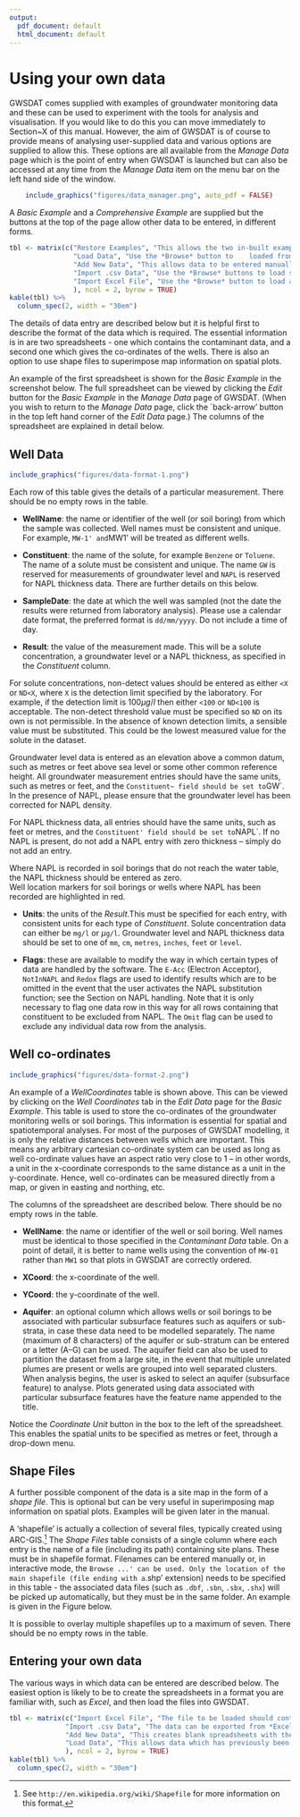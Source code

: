 ```yaml
---
output:
  pdf_document: default
  html_document: default
---
```

# Using your own data

GWSDAT comes supplied with examples of groundwater monitoring data and these can be used to experiment with the tools for analysis and visualisation.  If you would like to do this you can move immediately to Section~X of this manual.  However, the aim of GWSDAT is of course to provide means of analysing user-supplied data and various options are supplied to allow this.  These options are all available from the *Manage Data* page which is the point of entry when GWSDAT is launched but can also be accessed at any time from the *Manage Data* item on the menu bar on the left hand side of the window.


```r
    include_graphics("figures/data_manager.png", auto_pdf = FALSE)
```

A *Basic Example* and a *Comprehensive Example* are supplied but the buttons at the top of the page allow other data to be entered, in different forms.

```r
tbl <- matrix(c("Restore Examples", "This allows the two in-built examples to be restored at any point, should this be needed.",
                "Load Data", "Use the *Browse* button to	loaded from a previous GWSDAT session.",
                "Add New Data", "This allows data to be entered manually into a spreadsheet (and saved for later use).",
                "Import .csv Data", "Use the *Browse* buttons to load separate 'Contaminant Data' and 'Well Coordinates' files, each in `.csv` form.  One or more shapefiles may also be loaded.",
                "Import Excel File", "Use the *Browse* button to load an Excel spreadsheet containing both 'Contaminant Data' and 'Well Coordinates'. One or more shapefiles may also be loaded."
                ), ncol = 2, byrow = TRUE)
kable(tbl) %>%
  column_spec(2, width = "30em")
```

<!-- \begin{tabular}{rm{0.7\textwidth}} -->
<!-- \cline{2-2} -->
<!-- \colorbox{NavyBlue}{\color{white} \textsf{Restore Examples}} & -->
<!-- This allows the two in-built examples to be restored at any point, should this be needed.  \\ -->
<!-- \cline{2-2} -->
<!-- \colorbox{NavyBlue}{\color{white} \textsf{Load Data}} & -->
<!-- Use the \textit{Browse} button to	loaded from a previous GWSDAT session. \\ -->
<!-- \cline{2-2} -->
<!-- \colorbox{NavyBlue}{\color{white} \textsf{Add New Data}} & -->
<!-- This allows data to be entered manually into a spreadsheet (and saved for later use).  \\ -->
<!-- \cline{2-2} -->
<!-- \colorbox{NavyBlue}{\color{white} \textsf{Import .csv Data}} & -->
<!-- Use the \textit{Browse} buttons to load separate 'Contaminant Data' and 'Well Coordinates' files, each in \texttt{.csv} form.  One or more shapefiles may also be loaded. \\ -->
<!-- \cline{2-2} -->
<!-- \colorbox{NavyBlue}{\color{white} \textsf{Import Excel File}} & -->
<!-- Use the \textit{Browse} button to load an Excel spreadsheet containing both 'Contaminant Data' and 'Well Coordinates. One or more shapefiles may also be loaded. \\ -->
<!-- \cline{2-2} -->
<!-- \end{tabular} -->

The details of data entry are described below but it is helpful first to describe the format of the data which is required.  The essential information is in are two spreadsheets - one which contains the contaminant data, and a second one which gives the co-ordinates of the wells.  There is also an option to use shape files to superimpose map information on spatial plots.

An example of the first spreadsheet is shown for the *Basic Example* in the screenshot below.  The full spreadsheet can be viewed by clicking the *Edit* button for the *Basic Example* in the *Manage Data* page of GWSDAT.  (When you wish to return to the *Manage Data* page, click the `back-arrow' button in the top left hand corner of the *Edit Data* page.)  The columns of the spreadsheet are explained in detail below.

\fbox{Wayne advises against the use of the term 'contaminant' but this is the terminology used in the software.}

## Well Data

```r
include_graphics("figures/data-format-1.png")
```

Each row of this table gives the details of a particular measurement.  There should be no empty rows in the table.

* **WellName**: the name or identifier of the well (or soil boring) from which the sample was collected. Well names must be consistent and unique. For example, `MW-1' and `MW1' will be treated as different wells.

* **Constituent**: the name of the solute, for example `Benzene` or `Toluene`. The name of a solute must be consistent and unique.  The name `GW` is reserved for measurements of groundwater level and `NAPL` is reserved for NAPL thickness data.  There are further details on this below.

* **SampleDate**: the date at which the well was sampled (not the date the results were returned from laboratory analysis). 
Please use a calendar date format, the preferred format is `dd/mm/yyyy`. Do not include a time of day. 

* **Result**: the value of the measurement made. This will be a solute concentration, a groundwater level or a NAPL thickness, as specified in the *Constituent* column.

For solute concentrations, non-detect values should be entered as either `<X` or `ND<X`, where `X` is the detection limit specified by the laboratory. For example, if the detection limit is $100\mu g/l$ then either `<100` or `ND<100` is acceptable. The non-detect threshold value must be specified so `ND` on its own is not permissible. In the absence of known detection limits, a sensible value must be substituted.  This could be the lowest measured value for the solute in the dataset.   

Groundwater level data is entered as an elevation above a common datum, such as metres or feet above sea level or some other common reference height. All groundwater measurement entries should have the same units, such as metres or feet, and the `Constituent~ field should be set to `GW`. In the presence of NAPL, please ensure that the groundwater level has been corrected for NAPL density.

For NAPL thickness data, all entries should have the same units, such as feet or metres, and the `Constituent' field should be set to `NAPL`.  If no NAPL is present, do not add a NAPL entry with zero thickness -- simply do not add an entry.

Where NAPL is recorded in soil borings that do not reach the water table, the NAPL thickness should be entered as zero.  
Well location markers for soil borings or wells where NAPL has been recorded are  highlighted in red.

* **Units**: the units of the *Result*.This must be specified for each entry, with consistent units for each type of *Constituent*. Solute concentration data can either be `mg/l` or $\mu$`g/l`. Groundwater level and NAPL thickness data should be set to one of `mm`, `cm`, `metres`, `inches`, `feet` or `level`.

* **Flags**: these are available to modify the way in which certain types of data are handled by the software. The `E-Acc` (Electron Acceptor), `NotInNAPL` and `Redox` flags are used to identify results which are to be omitted in the event that the user activates the NAPL substitution function; see the Section on NAPL handling. Note that it is only necessary to flag one data row in this way for all rows containing that constituent to be excluded from NAPL. The `Omit` flag can be used to exclude any individual data row from the analysis. 


## Well co-ordinates

<!-- \label{sec:well-coords} -->

```r
include_graphics("figures/data-format-2.png")
```

An example of a *WellCoordinates* table is shown above.  This can be viewed by clicking on the *Well Coordinates* tab in the *Edit Data* page for the *Basic Example*.  This table is used to store the co-ordinates of the groundwater monitoring wells or soil borings. This information is essential for spatial and spatiotemporal analyses. For most of the purposes of GWSDAT modelling, it is only the relative distances between wells which are important.  This means any arbitrary cartesian co-ordinate system can be used as long as well co-ordinate values have an aspect ratio very close to 1 -- in other words, a unit in the x-coordinate corresponds to the same distance as a unit in the y-coordinate. Hence, well co-ordinates can be measured directly from a map, or given in easting and northing, etc. 

The columns of the spreadsheet are described below.  There should be no empty rows in the table.

* **WellName**: the name or identifier of the well or soil boring. Well names must be identical to those specified in the *Contaminant Data* table. On a point of detail, it is better to name wells using the convention of `MW-01` rather than `MW1` so that plots in GWSDAT are correctly ordered. 

* **XCoord**: the x-coordinate of the well.

* **YCoord**: the y-coordinate of the well.

* **Aquifer**: an optional column which allows wells or soil borings to be associated with particular subsurface features such as aquifers or sub-strata, in case these data need to be modelled separately. The name (maximum of 8 characters) of the aquifer or sub-stratum can be entered or a letter (A--G) can be used.  The aquifer field can also be used to partition the dataset from a large site, in the event that multiple unrelated plumes are present or wells are grouped into well separated clusters. When analysis begins, the user is asked to select an aquifer (subsurface feature) to analyse. Plots generated using data associated with particular subsurface features have the feature name appended to the title. 

Notice the *Coordinate Unit* button in the box to the left of the spreadsheet.  This enables the spatial units to be specified as metres or feet, through a drop-down menu.


## Shape Files

<!-- \label{sec:shapefiles} -->

A further possible component of the data is a site map in the form of a *shape file*.  This is optional but can be very useful in superimposing map information on spatial plots.  Examples will be given later in the manual.

\fbox{The paragraphs below need to be updated.}

A 'shapefile' is actually a collection of several files, typically created using ARC-GIS.^[See `http://en.wikipedia.org/wiki/Shapefile` for more information on this format.]  The *Shape Files* table consists of a single column where each entry is the name of a file (including its path) containing site plans.  These must be in shapefile format. Filenames can be entered manually or, in interactive mode, the `Browse ...' can be used. Only the location of the main shapefile (file ending with a `.shp' extension) needs to be specified in this table - the associated data files (such as `.dbf`, `.sbn`, `.sbx`, `.shx`) will be picked up automatically, but they must be in the same folder. An example is given in the Figure below. 

It is possible to overlay multiple shapefiles up to a maximum of seven.  There should be no empty rows in the table.


## Entering your own data

<!-- \label{sec:entering-data} -->

The various ways in which data can be entered are described below.  The easiest option is likely to be to create the spreadsheets in a format you are familiar with, such as *Excel*, and then load the files into GWSDAT.

```r
tbl <- matrix(c("Import Excel File", "The file to be loaded should contain two spreadsheets labelled `Contaminant Data` and `Well Coordinates` and have the structure described above.  An example spreadsheet is available at *web address at gwsdat.net*.",
              "Import .csv Data", "The data can be exported from *Excel() into `.csv` format.  In this case there should be separate `.csv` files for the *Contaminant Data* and *Well Coordinates*.  Click on the *Browse* button to select these files.  For convenience, GWSDAT gives options for the *Column separator* and the *Quote for Character Strings* at the foot of this page. Click on the *Import|* button to read the data.",
              "Add New Data", "This creates blank spreadsheets with the required structure.  Entries can by typed in directly or copied and pasted from another source.  There is an *+Add Row* button and right clicking gives further options for adding and removing rows.",
              "Load Data", "This allows data which has previously been saved from GWSDAT to be loaded again."
              ), ncol = 2, byrow = TRUE)
kable(tbl) %>%
  column_spec(2, width = "30em")
```

<!-- \colorbox{NavyBlue}{\color{white} \textsf{Import Excel File}}  The file to be loaded should contain two spreadsheets labelled `Contaminant Data' and `Well Coordinates' and have the structure described above.  An example spreadsheet is available at \fbox{web address at gwsdat.net}. -->

<!-- \ -->

<!-- \noindent -->
<!-- \colorbox{NavyBlue}{\color{white} \textsf{Import .csv Data}}   The data can be exported from Excel into \texttt{.csv} format.  In this case there should be separate \texttt{.csv} files for the Contaminant Data and Well Coordinates.  Click on the `Browse' buttons to select these files.  For convenience, GWSDAT gives options for the `Column separator' and the `Quote for Character Strings' at the foot of this page. Click on the `Import' button to lead the data. -->

<!-- \ -->

<!-- \noindent -->
<!-- \colorbox{NavyBlue}{\color{white} \textsf{Add New Data}}  This creates blank spreadsheets with the required structure.  Entries can by typed in directly or copied and pasted from another source.  There is an \textit{+Add Row} button and right clicking gives further options for adding and removing rows. -->

<!-- \ -->

<!-- \noindent -->
<!-- \colorbox{NavyBlue}{\color{white} \textsf{Load Data}}  \fbox{Is this option available - I can't see a Save option?} -->

